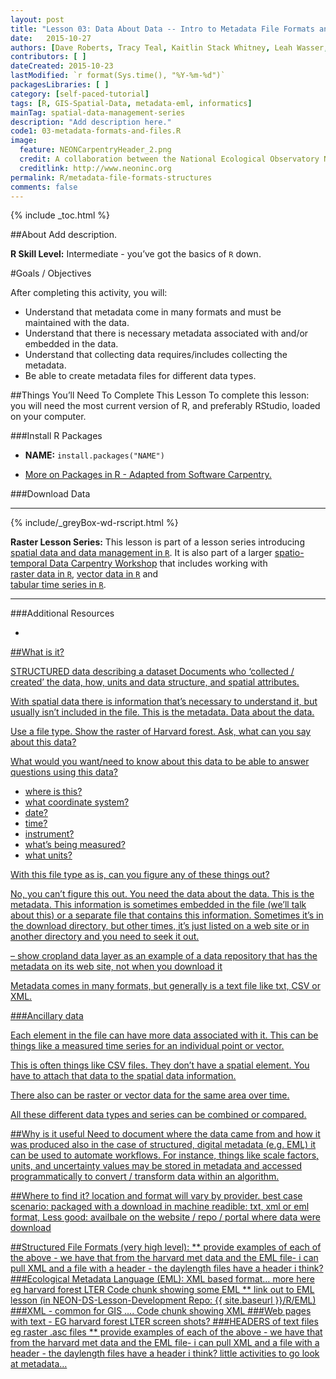 ```yaml
---
layout: post
title: "Lesson 03: Data About Data -- Intro to Metadata File Formats and Structure"
date:   2015-10-27
authors: [Dave Roberts, Tracy Teal, Kaitlin Stack Whitney, Leah Wasser, Megan A. Jones]
contributors: [ ]
dateCreated: 2015-10-23
lastModified: `r format(Sys.time(), "%Y-%m-%d")`
packagesLibraries: [ ]
category: [self-paced-tutorial] 
tags: [R, GIS-Spatial-Data, metadata-eml, informatics]
mainTag: spatial-data-management-series
description: "Add description here."
code1: 03-metadata-formats-and-files.R
image:
  feature: NEONCarpentryHeader_2.png
  credit: A collaboration between the National Ecological Observatory Network (NEON) and Data Carpentry
  creditlink: http://www.neoninc.org
permalink: R/metadata-file-formats-structures
comments: false
---
```


{% include _toc.html %}

##About
Add description.

**R Skill Level:** Intermediate - you've got the basics of `R` down.

<div id="objectives" markdown="1">

#Goals / Objectives

After completing this activity, you will:

* Understand that metadata come in many formats and must be maintained with the
data. 
* Understand that there is necessary metadata associated with and/or embedded in
the data.
* Understand that collecting data requires/includes collecting the metadata.
* Be able to create metadata files for different data types. 

##Things You’ll Need To Complete This Lesson
To complete this lesson: you will need the most current version of R, and 
preferably RStudio, loaded on your computer.

###Install R Packages

* **NAME:** `install.packages("NAME")`

* [More on Packages in R - Adapted from Software Carpentry.]({{site.baseurl}}R/Packages-In-R/)

###Download Data

****

{% include/_greyBox-wd-rscript.html %}

**Raster Lesson Series:** This lesson is part of a lesson series introducing
[spatial data and data management in `R` ]({{ site.baseurl }}tutorial/URL).
It is also part of a larger 
[spatio-temporal Data Carpentry Workshop ]({{ site.baseurl }}workshops/spatio-temporal-workshop)
that includes working with  
[raster data in `R` ]({{ site.baseurl }}tutorial/spatial-raster-series),
[vector data in `R` ]({{ site.baseurl }}tutorial/spatial-vector-series)
and  
[tabular time series in `R` ]({{ site.baseurl }}tutorial/tabular-time-series).

****

###Additional Resources

* <a href="http://cran.r-project.org/web/packages/raster/raster.pdf" target="_blank">


</div>

##What is it?

STRUCTURED data describing a dataset
Documents who ‘collected / created’ the data, how, units and data structure, and spatial attributes. 

With spatial data there is information that's necessary to understand it, but usually isn't included in the file.  This is the metadata. Data about the data.

Use a file type. Show the raster of Harvard forest. Ask, what can you say
about this data?

What would you want/need to know about this data to be able to answer questions using this data?

- where is this?
- what coordinate system?
- date?
- time?
- instrument?
- what's being measured?
- what units?

With this file type as is, can you figure any of these things out?

No, you can't figure this out. You need the data about the data. This is the metadata. This information is sometimes embedded in the file (we'll talk about this) or a separate file that contains this information. Sometimes it's in the download directory, but other times, it's just listed on a web site or in another directory and you need to seek it out.

-- show cropland data layer as an example of a data repository that has the metadata on its web site, not when you download it

Metadata comes in many formats, but generally is a text file like txt, CSV or XML.

###Ancillary data

Each element in the file can have more data associated with it. This can be things like a measured time series for an individual point or vector.

This is often things like CSV files. They don't have a spatial element. You have to attach that data to the spatial data information.

There also can be raster or vector data for the same area over time.

All these different data types and series can be combined or compared.

##Why is it useful
Need to document where the data came from and how it was produced
also in the case of structured, digital metadata (e.g. EML) it can be used to automate workflows. For instance, things like scale factors, units, and uncertainty values may be stored in metadata and accessed programmatically to convert / transform data within an algorithm.

##Where to find it? 
location and format will vary by provider. 
best case scenario: packaged with a download in machine readible: txt, xml or eml format, 
Less good: availbale on the website / repo / portal where data were download

##Structured File Formats (very high level):
** provide examples of each of the above - we have that from the harvard met data and the EML file- i can pull XML and a file with a header - the daylength files have a header i think?
###Ecological Metadata Language (EML): XML based format… more here 
eg harvard forest LTER
Code chunk showing some EML
** link out to EML lesson (in NEON-DS-Lesson-Development Repo: {{ site.baseurl }}/R/EML)
###XML - common for GIS ….
Code chunk showing XML
###Web pages with text - EG harvard forest LTER
screen shots?
###HEADERS of text files
eg raster .asc files
** provide examples of each of the above - we have that from the harvard met data and the EML file- i can pull XML and a file with a header - the daylength files have a header i think? 
little activities to go look at metadata…







